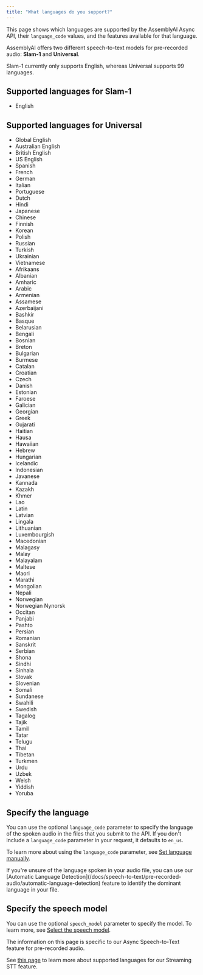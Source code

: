 ```yaml
---
title: "What languages do you support?"
---
```


This page shows which languages are supported by the AssemblyAI Async API, their `language_code` values, and the features available for that language.

AssemblyAI offers two different speech-to-text models for pre-recorded audio: **Slam-1** and **Universal**.

Slam-1 currently only supports English, whereas Universal supports 99 languages.

## Supported languages for Slam-1

- English

## Supported languages for Universal

- Global English
- Australian English
- British English
- US English
- Spanish
- French
- German
- Italian
- Portuguese
- Dutch
- Hindi
- Japanese
- Chinese
- Finnish
- Korean
- Polish
- Russian
- Turkish
- Ukrainian
- Vietnamese
- Afrikaans
- Albanian
- Amharic
- Arabic
- Armenian
- Assamese
- Azerbaijani
- Bashkir
- Basque
- Belarusian
- Bengali
- Bosnian
- Breton
- Bulgarian
- Burmese
- Catalan
- Croatian
- Czech
- Danish
- Estonian
- Faroese
- Galician
- Georgian
- Greek
- Gujarati
- Haitian
- Hausa
- Hawaiian
- Hebrew
- Hungarian
- Icelandic
- Indonesian
- Javanese
- Kannada
- Kazakh
- Khmer
- Lao
- Latin
- Latvian
- Lingala
- Lithuanian
- Luxembourgish
- Macedonian
- Malagasy
- Malay
- Malayalam
- Maltese
- Maori
- Marathi
- Mongolian
- Nepali
- Norwegian
- Norwegian Nynorsk
- Occitan
- Panjabi
- Pashto
- Persian
- Romanian
- Sanskrit
- Serbian
- Shona
- Sindhi
- Sinhala
- Slovak
- Slovenian
- Somali
- Sundanese
- Swahili
- Swedish
- Tagalog
- Tajik
- Tamil
- Tatar
- Telugu
- Thai
- Tibetan
- Turkmen
- Urdu
- Uzbek
- Welsh
- Yiddish
- Yoruba

## Specify the language

You can use the optional `language_code` parameter to specify the language of the spoken audio in the files that you submit to the API. If you don't include a `language_code` parameter in your request, it defaults to `en_us`.

To learn more about using the `language_code` parameter, see [Set language manually](/docs/speech-to-text/pre-recorded-audio/set-language-manually).

<Note>
  If you're unsure of the language spoken in your audio file, you can use
  our [Automatic Language
  Detection](/docs/speech-to-text/pre-recorded-audio/automatic-language-detection)
  feature to identify the dominant language in your file.
</Note>

## Specify the speech model

You can use the optional `speech_model` parameter to specify the model. To learn more, see [Select the speech model](/docs/speech-to-text/pre-recorded-audio/select-the-speech-model).

<Note>
  The information on this page is specific to our Async Speech-to-Text feature for pre-recorded audio.

  See [this page](/docs/faq/language-support-for-real-time-transcription) to learn more about supported languages for our Streaming STT feature.
</Note>
